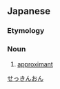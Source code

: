 ==Japanese==

===Etymology===
{{wikipedia|lang=ja}}
{{ja-kanjitab|yomi=kan|せつ|k1=せっ|きん|おん}}
{{rfe|lang=ja}}

===Noun===
{{ja-noun|せっきんおん}}

# {{lb|ja|phonetics|sort=せっきんおん}} [[approximant]]
[[Category:ja:Sound|せっきんおん]]